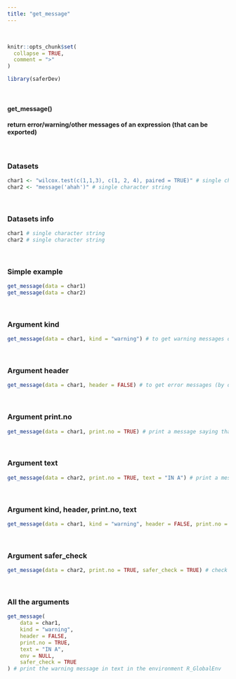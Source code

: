 ---
title: "get_message"
---
<br>

```{r, include = FALSE}
knitr::opts_chunk$set(
  collapse = TRUE,
  comment = ">"
)
```

```{r setup}
library(saferDev)
```
<br>

#### get_message() 

#### return error/warning/other messages of an expression (that can be exported)
<br>

### Datasets

```{r}
char1 <- "wilcox.test(c(1,1,3), c(1, 2, 4), paired = TRUE)" # single character string
char2 <- "message('ahah')" # single character string
```
<br>

### Datasets info
```{r}
char1 # single character string
char2 # single character string
```
<br>

### Simple example
```{r}
get_message(data = char1)
get_message(data = char2)
```
<br>

### Argument kind
```{r}
get_message(data = char1, kind = "warning") # to get warning messages of the wilcox test
```
<br>

### Argument header
```{r}
get_message(data = char1, header = FALSE) # to get error messages (by default) without header
```
<br>

### Argument print.no
```{r}
get_message(data = char1, print.no = TRUE) # print a message saying that no message reported
```
<br>

### Argument text
```{r}
get_message(data = char2, print.no = TRUE, text = "IN A") # print a message even if the argument print.no is TRUE
```
<br>

### Argument kind, header, print.no, text
```{r}
get_message(data = char1, kind = "warning", header = FALSE, print.no = TRUE, text = "IN A") # print the warning message in text
```
<br>

### Argument safer_check
```{r}
get_message(data = char2, print.no = TRUE, safer_check = TRUE) # check required functions and related packages effectively present in local R lybraries
```
<br>

### All the arguments
```{r}
get_message(
    data = char1, 
    kind = "warning", 
    header = FALSE,
    print.no = TRUE, 
    text = "IN A",
    env = NULL,
    safer_check = TRUE
) # print the warning message in text in the environment R_GlobalEnv
```



